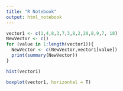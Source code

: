 ```yaml
---
title: "R Notebook"
output: html_notebook
---
```




```r
vector1 <- c(1,4,8,3,7,3,8,2,20,8,9,7, 18)
NewVector <- c()
for (value in 1:length(vector1)){
  NewVector <- c(NewVector,vector1[value])
  print(summary(NewVector))
}
```


```r
hist(vector1)
```
```r
boxplot(vector1, horizontal = T)
```

